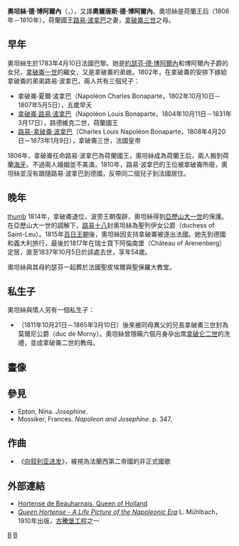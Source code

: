 {{Infobox royalty
|consort=yes
|name         =奧坦絲·德·博阿爾內
|image        =Hortense de beauharnais.jpg
|image_size   =250px
|caption      =奧坦絲·德·博阿爾內
|title        =
|succession   =[[荷蘭王后|荷蘭王后]]
|reign        =1806年6月5日－1810年7月1日
|birth_date=1783年4月10日
|birth_place={{flag|Kingdom of France}}[[巴黎|巴黎]]
|death_date=1837年10月5日（54歲）
|death_place= {{SUI}}[[圖爾高州|圖爾高州]]
|place of burial={{FRA}}[[呂埃馬爾邁松|呂埃馬爾邁松]]
|spouse       =[[路易·波拿巴|路易·波拿巴]]
|issue        =Napoléon Louis Charles Bonaparte<br>[[拿破仑·路易·波拿巴|拿破仑·路易·波拿巴]]<br>[[拿破崙三世|拿破崙三世]]<br>Charles de Morny
|house        =[[波拿巴王朝|波拿巴王朝]]
|full name = Hortense Eugénie Cécile Bonaparte
|father       ={{link-en|亞歷山大·博阿尔内|Alexandre, Vicomte de Beauharnais}}
|mother       =[[約瑟芬·德·博阿爾內|約瑟芬·德·博阿爾內]]
|religion     =[[天主教會|天主教會]]
}}
'''奧坦絲·德·博阿爾內'''（{{lang|fr|Hortense de Beauharnais}}，{{bd|1783年|4月10日|1837年|10月5日|catIdx=B}}），又譯'''奧爾唐斯·德·博阿爾內'''。奧坦絲是荷蘭王后（1806年－1810年），荷蘭國王[[路易·波拿巴|路易·波拿巴]]之妻，[[拿破崙三世|拿破崙三世]]之母。

== 早年 ==
奧坦絲生於1783年4月10日法國巴黎。她是[[約瑟芬·德·博阿爾內|約瑟芬·德·博阿爾內]]和博阿爾內子爵的女兒，[[拿破崙一世|拿破崙一世]]的繼女，又是拿破崙的弟媳。1802年，在拿破崙的安排下嫁給拿破崙的弟弟路易·波拿巴，兩人共有三個兒子：
*拿破崙·夏爾·波拿巴（Napoléon Charles Bonaparte，1802年10月10日－1807年5月5日），五歲早夭
*[[拿破崙·路易·波拿巴|拿破崙·路易·波拿巴]]（Napoléon Louis Bonaparte，1804年10月11日－1831年3月17日），路德維克二世，荷蘭國王
*[[路易-拿破崙·波拿巴|路易-拿破崙·波拿巴]]（Charles Louis Napoléon Bonaparte，1808年4月20日－1873年1月9日），拿破崙三世，法國皇帝

1806年，拿破崙任命路易·波拿巴為荷蘭國王，奧坦絲成為荷蘭王后，兩人搬到荷蘭[[海牙|海牙]]。不過兩人婚姻並不美滿，1810年，路易·波拿巴的王位被拿破崙所廢，奧坦絲並沒有跟隨路易·波拿巴到德國，反帶同二個兒子到法國居住。

== 晚年 ==
[[file:Labhardt2.JPG|thumb]]
1814年，拿破崙退位，波旁王朝復辟，奧坦絲得到[[亞歷山大一世_(俄國)|亞歷山大一世]]的保護。在亞歷山大一世的調解下，[[路易十八|路易十八]]封奧坦絲為聖列伊女公爵（duchess of Saint-Leu）。1815年[[百日王朝|百日王朝]]後，奧坦絲因支持拿破崙被逐出法國。她先到德國和義大利旅行，最後於1817年在瑞士買下阿倫南堡（Château of Arenenberg）定居，直至1837年10月5日於該處去世，享年54歲。

奧坦絲與其母約瑟芬一起葬於法國聖皮埃爾與聖保羅大教堂。

== 私生子 ==
奧坦絲與情人{{tsl|fr|Charles de Flahaut|奧古斯特·夏爾·約瑟夫}}另有一個私生子：
*{{tsl|fr|Charles de Morny|夏爾·奧古斯特·路易斯·約瑟夫}}（1811年10月21日－1865年3月10日）後來被同母異父的兄長拿破崙三世封為莫爾尼公爵（duc de Morny）。奧坦絲曾隱瞞六個月身孕出席[[拿破仑二世|拿破仑二世]]的洗禮，並成拿破崙二世的教母。

== 畫像 ==

== 參見 ==
*Epton, Nina. ''Josephine''.
*Mossiker, Frances. ''Napoleon and Josephine''. p. 347.

== 作曲 ==
*《[[向叙利亚进发|向叙利亚进发]]》，被視為法蘭西第二帝國的非正式國歌

== 外部連結 ==
{{commons|Hortense de Beauharnais|Hortense de Beauharnais}}
*[http://www.theroyalarticles.com/articles/24/1/Hortense-de-Beauharnais-Queen-of-Holland/Page1.html Hortense de Beauharnais, Queen of Holland] {{Wayback|url=http://www.theroyalarticles.com/articles/24/1/Hortense-de-Beauharnais-Queen-of-Holland/Page1.html |date=20190917181804 }}
*[http://www.gutenberg.net/etext/12019 ''Queen Hortense - A Life Picture of the Napoleonic Era''] {{Wayback|url=http://www.gutenberg.net/etext/12019 |date=20081013141214 }} L. Mühlbach，1910年出版，[[古騰堡工程|古騰堡工程]]之一


{{Authority control}}
[[Category:波拿巴家族|B]]
[[Category:荷蘭王后|B]]
